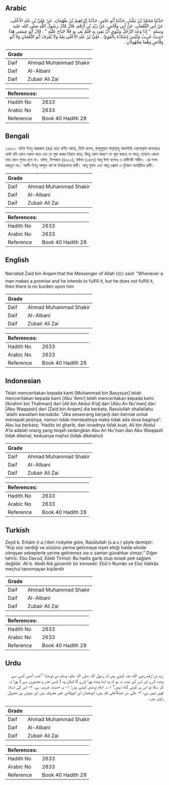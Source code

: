 ## Arabic


<div dir="rtl" lang="ar" style={{fontSize:'larger',backgroundColor:'#f8f9fa',padding:20}}>
حَدَّثَنَا مُحَمَّدُ بْنُ بَشَّارٍ، حَدَّثَنَا أَبُو عَامِرٍ، حَدَّثَنَا إِبْرَاهِيمُ بْنُ طَهْمَانَ، عَنْ عَلِيِّ بْنِ عَبْدِ الأَعْلَى، عَنْ أَبِي النُّعْمَانِ، عَنْ أَبِي وَقَّاصٍ، عَنْ زَيْدِ بْنِ أَرْقَمَ، قَالَ قَالَ رَسُولُ اللَّهِ صلى الله عليه وسلم ‏ "‏ إِذَا وَعَدَ الرَّجُلُ وَيَنْوِي أَنْ يَفِيَ بِهِ فَلَمْ يَفِ بِهِ فَلاَ جُنَاحَ عَلَيْهِ ‏"‏ ‏.‏ قَالَ أَبُو عِيسَى هَذَا حَدِيثٌ غَرِيبٌ وَلَيْسَ إِسْنَادُهُ بِالْقَوِيِّ ‏.‏ عَلِيُّ بْنُ عَبْدِ الأَعْلَى ثِقَةٌ وَلاَ يُعْرَفُ أَبُو النُّعْمَانِ وَلاَ أَبُو وَقَّاصٍ وَهُمَا مَجْهُولاَنِ ‏.‏
</div>
<div style={{backgroundColor:'#f8f9fa',padding:20, marginBottom: 10}}><table> <thead> <tr> <th>Grade</th> <th></th> </tr> </thead> <tbody> <tr><td>Daif</td><td>Ahmad Muhammad Shakir</td></tr><tr><td>Daif</td><td>Al-Albani</td></tr><tr><td>Daif</td><td>Zubair Ali Zai</td></tr></tbody></table><table> <thead> <tr> <th>References:</th> <th></th> </tr> </thead> <tbody><tr><td>Hadith No</td><td>2633</td></tr><tr><td>Arabic No</td><td>2633</td></tr><tr><td>Reference</td><td>Book 40 Hadith 28</td></tr></tbody></table></div>

## Bengali


<div dir="ltr" lang="bn" style={{fontSize:'larger',backgroundColor:'#f8f9fa',padding:20}}>
২৬৩৩। যাইদ ইবনু আরকাম (রাঃ) হতে বর্ণিত আছে, তিনি বলেন, রাসূলুল্লাহ সাল্লাল্লাহু আলাইহি ওয়াসাল্লাম বলেছেনঃ কেউ যদি কোন ওয়াদা করে এবং তা পুরা করার নিয়াত করে; কিন্তু কোন কারণে তা পুরা করতে না পারে, তাহলে এজন্য তার কোন গুনাহ হবে না। যঈফ, মিশকাত (৪৮৮১), যঈফা (১৪৪৭) আবূ ঈসা বলেনঃ এ হাদীসটি গারীব। এর সনদ মজবুত নয়। আলী-ইবনু আব্দুল আ'লা নির্ভরযোগ্য রাবী। আবূ নুমান এবং আবূ ওক্কাস এ দুইজন অপরিচিত রাবী।
</div>
<div style={{backgroundColor:'#f8f9fa',padding:20, marginBottom: 10}}><table> <thead> <tr> <th>Grade</th> <th></th> </tr> </thead> <tbody> <tr><td>Daif</td><td>Ahmad Muhammad Shakir</td></tr><tr><td>Daif</td><td>Al-Albani</td></tr><tr><td>Daif</td><td>Zubair Ali Zai</td></tr></tbody></table><table> <thead> <tr> <th>References:</th> <th></th> </tr> </thead> <tbody><tr><td>Hadith No</td><td>2633</td></tr><tr><td>Arabic No</td><td>2633</td></tr><tr><td>Reference</td><td>Book 40 Hadith 28</td></tr></tbody></table></div>

## English


<div dir="ltr" lang="en" style={{fontSize:'larger',backgroundColor:'#f8f9fa',padding:20}}>
Narrated Zaid bin Arqam:that the Messenger of Allah (ﷺ) said: "Whenever a man makes a promise and he intends to fulfill it, but he does not fulfill it, then there is no burden upon him
</div>
<div style={{backgroundColor:'#f8f9fa',padding:20, marginBottom: 10}}><table> <thead> <tr> <th>Grade</th> <th></th> </tr> </thead> <tbody> <tr><td>Daif</td><td>Ahmad Muhammad Shakir</td></tr><tr><td>Daif</td><td>Al-Albani</td></tr><tr><td>Daif</td><td>Zubair Ali Zai</td></tr></tbody></table><table> <thead> <tr> <th>References:</th> <th></th> </tr> </thead> <tbody><tr><td>Hadith No</td><td>2633</td></tr><tr><td>Arabic No</td><td>2633</td></tr><tr><td>Reference</td><td>Book 40 Hadith 28</td></tr></tbody></table></div>

## Indonesian


<div dir="ltr" lang="id" style={{fontSize:'larger',backgroundColor:'#f8f9fa',padding:20}}>
Telah menceritakan kepada kami [Muhammad bin Basysyar] telah menceritakan kepada kami [Abu 'Amir] telah menceritakan kepada kami [Ibrahim bin Thahman] dari [Ali bin Abdul A'la] dari [Abu An Nu'man] dari [Abu Waqqash] dari [Zaid bin Arqam] dia berkata, Rasulullah shallallahu 'alaihi wasallam bersabda: "Jika seseorang berjanji dan berniat untuk menepati janjinya, namun tidak menepatinya maka tidak ada dosa baginya". Abu Isa berkata; 'Hadits ini gharib, dan isnadnya tidak kuat, Ali bin Abdul A'la adalah orang yang tsiqah sedangkan Abu An Nu'man dan Abu Waqqash tidak dikenal, keduanya majhul (tidak diketahui)
</div>
<div style={{backgroundColor:'#f8f9fa',padding:20, marginBottom: 10}}><table> <thead> <tr> <th>Grade</th> <th></th> </tr> </thead> <tbody> <tr><td>Daif</td><td>Ahmad Muhammad Shakir</td></tr><tr><td>Daif</td><td>Al-Albani</td></tr><tr><td>Daif</td><td>Zubair Ali Zai</td></tr></tbody></table><table> <thead> <tr> <th>References:</th> <th></th> </tr> </thead> <tbody><tr><td>Hadith No</td><td>2633</td></tr><tr><td>Arabic No</td><td>2633</td></tr><tr><td>Reference</td><td>Book 40 Hadith 28</td></tr></tbody></table></div>

## Turkish


<div dir="ltr" lang="tr" style={{fontSize:'larger',backgroundColor:'#f8f9fa',padding:20}}>
Zeyd b. Erkâm (r.a.)’den rivâyete göre, Rasûlullah (s.a.v.) şöyle demiştir: “Kişi söz verdiği ve sözünü yerine getirmeye niyet ettiği halde elinde olmayan sebeplerle yerine getiremez ise o zaman günahkar olmaz.” Diğer tahric: Ebu Davud, Edeb Tirmizî: Bu hadis garib olup isnadı pek sağlam değildir. Ali b. Abdil Alâ güvenilir bir kimsedir. Ebû’n Numân ve Ebû Vakkâs meçhul tanınmayan kişilerdir
</div>
<div style={{backgroundColor:'#f8f9fa',padding:20, marginBottom: 10}}><table> <thead> <tr> <th>Grade</th> <th></th> </tr> </thead> <tbody> <tr><td>Daif</td><td>Ahmad Muhammad Shakir</td></tr><tr><td>Daif</td><td>Al-Albani</td></tr><tr><td>Daif</td><td>Zubair Ali Zai</td></tr></tbody></table><table> <thead> <tr> <th>References:</th> <th></th> </tr> </thead> <tbody><tr><td>Hadith No</td><td>2633</td></tr><tr><td>Arabic No</td><td>2633</td></tr><tr><td>Reference</td><td>Book 40 Hadith 28</td></tr></tbody></table></div>

## Urdu


<div dir="rtl" lang="ur" style={{fontSize:'larger',backgroundColor:'#f8f9fa',padding:20}}>
زید بن ارقم رضی الله عنہ کہتے ہیں کہ رسول اللہ صلی اللہ علیہ وسلم نے فرمایا: ”جب آدمی کسی سے وعدہ کرے اور اس کی نیت یہ ہو کہ وہ اپنا وعدہ پورا کرے گا لیکن وہ ( کسی عذر و مجبوری سے ) پورا نہ کر سکا تو اس پر کوئی گناہ نہیں“ ۱؎۔ امام ترمذی کہتے ہیں: ۱- یہ حدیث غریب ہے، ۲- اس کی اسناد قوی نہیں ہے، ۳- علی بن عبدالاعلی ثقہ ہیں، ابونعمان اور ابووقاص غیر معروف ہیں اور دونوں ہی مجہول راوی ہیں۔
</div>
<div style={{backgroundColor:'#f8f9fa',padding:20, marginBottom: 10}}><table> <thead> <tr> <th>Grade</th> <th></th> </tr> </thead> <tbody> <tr><td>Daif</td><td>Ahmad Muhammad Shakir</td></tr><tr><td>Daif</td><td>Al-Albani</td></tr><tr><td>Daif</td><td>Zubair Ali Zai</td></tr></tbody></table><table> <thead> <tr> <th>References:</th> <th></th> </tr> </thead> <tbody><tr><td>Hadith No</td><td>2633</td></tr><tr><td>Arabic No</td><td>2633</td></tr><tr><td>Reference</td><td>Book 40 Hadith 28</td></tr></tbody></table></div>